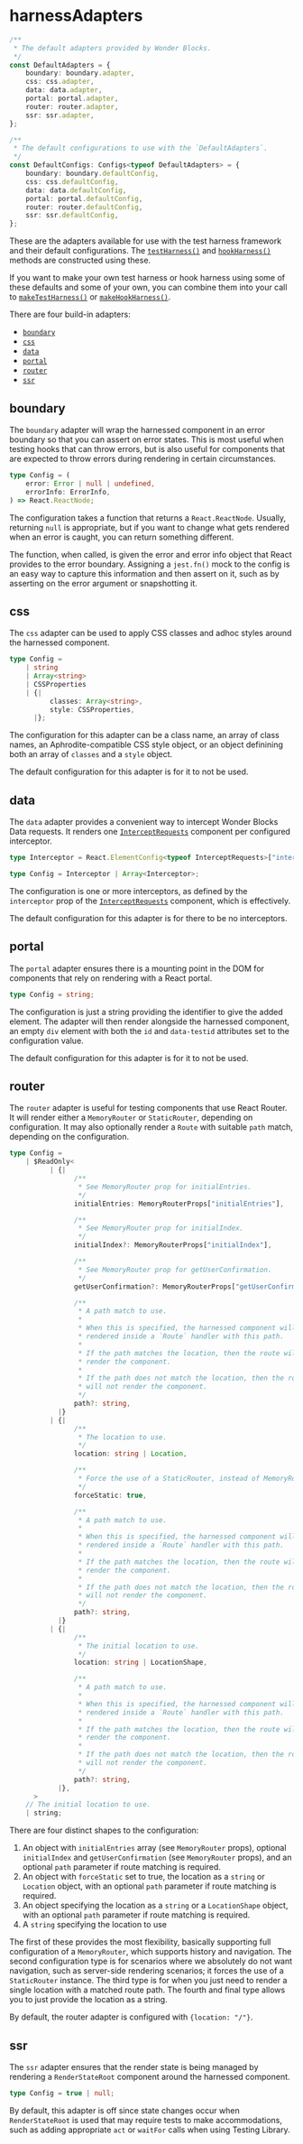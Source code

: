 
<Meta
    title="Packages / Testing / Test Harness / Exports / harnessAdapters"
/>

# harnessAdapters

```ts
/**
 * The default adapters provided by Wonder Blocks.
 */
const DefaultAdapters = {
    boundary: boundary.adapter,
    css: css.adapter,
    data: data.adapter,
    portal: portal.adapter,
    router: router.adapter,
    ssr: ssr.adapter,
};

/**
 * The default configurations to use with the `DefaultAdapters`.
 */
const DefaultConfigs: Configs<typeof DefaultAdapters> = {
    boundary: boundary.defaultConfig,
    css: css.defaultConfig,
    data: data.defaultConfig,
    portal: portal.defaultConfig,
    router: router.defaultConfig,
    ssr: ssr.defaultConfig,
};
```

These are the adapters available for use with the test harness framework and their default configurations. The <a href="./?path=/docs/packages-testing-test-harness-exports-testharness--docs">`testHarness()`</a> and <a href="./?path=/docs/packages-testing-test-harness-exports-hookharness--docs">`hookHarness()`</a> methods are constructed using these.

If you want to make your own test harness or hook harness using some of these defaults and some of your own, you can combine them into your call to <a href="./?path=/docs/packages-testing-test-harness-exports-maketestharness--docs">`makeTestHarness()`</a> or <a href="./?path=/docs/packages-testing-test-harness-exports-makehookharness--docs">`makeHookHarness()`</a>.

There are four build-in adapters:

-   [`boundary`](#boundary)
-   [`css`](#css)
-   [`data`](#data)
-   [`portal`](#portal)
-   [`router`](#router)
-   [`ssr`](#ssr)

## boundary

The `boundary` adapter will wrap the harnessed component in an error boundary so that you can assert on error states. This is most useful when testing hooks that can throw errors, but is also useful for components that are expected to throw errors during rendering in certain circumstances.

```ts
type Config = (
    error: Error | null | undefined,
    errorInfo: ErrorInfo,
) => React.ReactNode;
```

The configuration takes a function that returns a `React.ReactNode`. Usually, returning `null` is appropriate, but if you want to change what gets rendered when an error is caught, you can return something different.

The function, when called, is given the error and error info object that React provides to the error boundary. Assigning a `jest.fn()` mock to the config is an easy way to capture this information and then assert on it, such as by asserting on the error argument or snapshotting it.

## css

The `css` adapter can be used to apply CSS classes and adhoc styles around the harnessed component.

```ts
type Config =
    | string
    | Array<string>
    | CSSProperties
    | {|
          classes: Array<string>,
          style: CSSProperties,
      |};
```

The configuration for this adapter can be a class name, an array of class names, an Aphrodite-compatible CSS style object, or an object definining both an array of `classes` and a `style` object.

The default configuration for this adapter is for it to not be used.

## data

The `data` adapter provides a convenient way to intercept Wonder Blocks Data requests. It renders one <a href="./?path=/docs/packages-data-exports-interceptrequests--docs">`InterceptRequests`</a> component per configured interceptor.

```ts
type Interceptor = React.ElementConfig<typeof InterceptRequests>["interceptor"];

type Config = Interceptor | Array<Interceptor>;
```

The configuration is one or more interceptors, as defined by the `interceptor` prop of the <a href="./?path=/docs/packages-data-exports-interceptrequests--docs">`InterceptRequests`</a> component, which is effectively.

The default configuration for this adapter is for there to be no interceptors.

## portal

The `portal` adapter ensures there is a mounting point in the DOM for components that rely on rendering with a React portal.

```ts
type Config = string;
```

The configuration is just a string providing the identifier to give the added element. The adapter will then render alongside the harnessed component, an empty `div` element with both the `id` and `data-testid` attributes set to the configuration value.

The default configuration for this adapter is for it to not be used.

## router

The `router` adapter is useful for testing components that use React Router. It will render either a `MemoryRouter` or `StaticRouter`, depending on configuration. It may also optionally render a `Route` with suitable `path` match, depending on the configuration.

```ts
type Config =
    | $ReadOnly<
          | {|
                /**
                 * See MemoryRouter prop for initialEntries.
                 */
                initialEntries: MemoryRouterProps["initialEntries"],

                /**
                 * See MemoryRouter prop for initialIndex.
                 */
                initialIndex?: MemoryRouterProps["initialIndex"],

                /**
                 * See MemoryRouter prop for getUserConfirmation.
                 */
                getUserConfirmation?: MemoryRouterProps["getUserConfirmation"],

                /**
                 * A path match to use.
                 *
                 * When this is specified, the harnessed component will be
                 * rendered inside a `Route` handler with this path.
                 *
                 * If the path matches the location, then the route will
                 * render the component.
                 *
                 * If the path does not match the location, then the route
                 * will not render the component.
                 */
                path?: string,
            |}
          | {|
                /**
                 * The location to use.
                 */
                location: string | Location,

                /**
                 * Force the use of a StaticRouter, instead of MemoryRouter.
                 */
                forceStatic: true,

                /**
                 * A path match to use.
                 *
                 * When this is specified, the harnessed component will be
                 * rendered inside a `Route` handler with this path.
                 *
                 * If the path matches the location, then the route will
                 * render the component.
                 *
                 * If the path does not match the location, then the route
                 * will not render the component.
                 */
                path?: string,
            |}
          | {|
                /**
                 * The initial location to use.
                 */
                location: string | LocationShape,

                /**
                 * A path match to use.
                 *
                 * When this is specified, the harnessed component will be
                 * rendered inside a `Route` handler with this path.
                 *
                 * If the path matches the location, then the route will
                 * render the component.
                 *
                 * If the path does not match the location, then the route
                 * will not render the component.
                 */
                path?: string,
            |},
      >
    // The initial location to use.
    | string;
```

There are four distinct shapes to the configuration:

1. An object with `initialEntries` array (see `MemoryRouter` props), optional `initialIndex` and `getUserConfirmation` (see `MemoryRouter` props), and an optional `path` parameter if route matching is required.
2. An object with `forceStatic` set to true, the location as a `string` or `Location` object, with an optional `path` parameter if route matching is required.
3. An object specifying the location as a `string` or a `LocationShape` object, with an optional `path` parameter if route matching is required.
4. A `string` specifying the location to use

The first of these provides the most flexibility, basically supporting full configuration of a `MemoryRouter`, which supports history and navigation. The second configuration type is for scenarios where we absolutely do not want navigation, such as server-side rendering scenarios; it forces the use of a `StaticRouter` instance. The third type is for when you just need to render a single location with a matched route path. The fourth and final type allows you to just provide the location as a string.

By default, the router adapter is configured with `{location: "/"}`.

## ssr

The `ssr` adapter ensures that the render state is being managed by rendering a `RenderStateRoot` component around the harnessed component.

```ts
type Config = true | null;
```

By default, this adapter is off since state changes occur when `RenderStateRoot` is used that may require tests to make accommodations, such as adding appropriate `act` or `waitFor` calls when using Testing Library.
